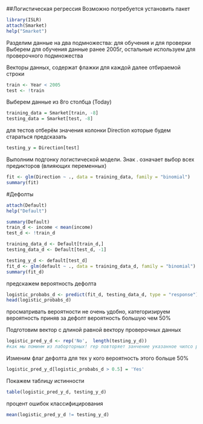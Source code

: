 
##Логистическая регрессия
Возможно потребуется установить пакет

```r
library(ISLR)
attach(Smarket)
help("Smarket")

```
Разделим данные на два подмножества: для обучения и для проверки
Выберем для обучения данные ранее 2005г, остальные используем для проверочного подмножества

Векторы данных, содержат флажки для каждой далее отбираемой строки
```r
train <- Year < 2005
test <- !train
```
Выберем данные из 8го столбца (Today)
```r
training_data = Smarket[train, -8]
testing_data = Smarket[test, -8]
```
для тестов отберём значения колонки Direction которые будем стараться предсказать
```r
testing_y = Direction[test]
```
Выполним подгонку логистической модели. Знак . означает выбор всех предикторов (влияющих переменных)
```r
fit <- glm(Direction ~ ., data = training_data, family = "binomial")
summary(fit)
```

#Дефолты
```r
attach(Default)
help("Default")

summary(Default)
train_d <- income < mean(income)
test_d <- !train_d
```
```r
training_data_d <- Default[train_d,]
testing_data_d <- Default[test_d, -1]
```
```r
testing_y_d <- default[test_d]
fit_d <- glm(default ~ ., data = training_data_d, family = "binomial")
summary(fit_d)
```
предскажем вероятность дефолта
```r
logistic_probabs_d <- predict(fit_d, testing_data_d, type = "response")
head(logistic_probabs_d)
```
просматривать вероятности не очень удобно, категоризируем вероятность
приняв за дефолт вероятность большую чем 50%

Подготовим вектор с длиной равной вектору проверочных данных 
```r
logistic_pred_y_d <- rep('No',  length(testing_y_d))
#как мы поминм из лаборторных! rep повторяет занчение указанное чилсо раз
```

Изменим флаг дефолта для тех у кого вероятность этого больше 50%
```r
logistic_pred_y_d[logistic_probabs_d > 0.5] = 'Yes'
```
Покажем таблицу истинности
```r
table(logistic_pred_y_d, testing_y_d)
```

процент ошибок классифицирования
```r
mean(logistic_pred_y_d != testing_y_d)
```
